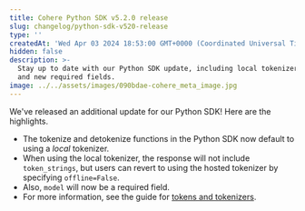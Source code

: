 ```yaml
---
title: Cohere Python SDK v5.2.0 release
slug: changelog/python-sdk-v520-release
type: ''
createdAt: 'Wed Apr 03 2024 18:53:00 GMT+0000 (Coordinated Universal Time)'
hidden: false
description: >-
  Stay up to date with our Python SDK update, including local tokenizer defaults
  and new required fields.
image: ../../assets/images/090bdae-cohere_meta_image.jpg
---
```

We've released an additional update for our Python SDK! Here are the highlights.

- The tokenize and detokenize functions in the Python SDK now default to using a _local_ tokenizer.
- When using the local tokenizer, the response will not include `token_strings`, but users can revert to using the hosted tokenizer by specifying `offline=False`.
- Also, `model` will now be a required field.
- For more information, see the guide for [tokens and tokenizers](/docs/tokens-and-tokenizers).

<br />
